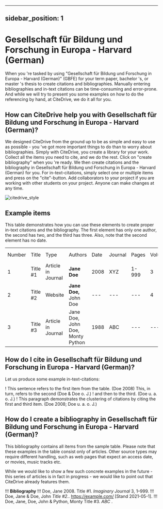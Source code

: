 
---
sidebar_position: 1
---

# Gesellschaft für Bildung und Forschung in Europa - Harvard (German)

When you 're tasked by using "Gesellschaft für Bildung und Forschung in Europa - Harvard (German)" (GBFE) for your term paper, bachelor 's, or master 's thesis to create citations and bibliographies.
Manually entering bibliographies and in-text citations can be time-consuming and error-prone. And while we will try to present you some examples on how to do the referencing by hand, at CiteDrive, we do it all for you.

<!---
## About  Gesellschaft für Bildung und Forschung in Europa - Harvard (German)

* Title: Gesellschaft für Bildung und Forschung in Europa - Harvard (German)
* Short Title (Id): GBFE)
* Authors: Gesellschaft für Bildung und Forschung in Europa - Harvard (German)
* Download: Gesellschaft für Bildung und Forschung in Europa - Harvard (German)
 --->

## How can CiteDrive help you with Gesellschaft für Bildung und Forschung in Europa - Harvard (German)?

We designed CiteDrive from the ground up to be as simple and easy to use as possible - you 've got more important things to do than to worry about bibliographies. Simply with CiteDrive, you create a library for your work. Collect all the items you need to cite, and we do the rest. Click on "create bibliography" when you 're ready. We then create citations and the bibliography in Gesellschaft für Bildung und Forschung in Europa - Harvard (German) for you. For in-text-citations, simply select one or multiple items and press on the "cite"-button. Add collaborators to your project if you are working with other students on your project. Anyone can make changes at any time.


![citedrive_style](images/gesellschaft-fur-bildung-und-forschung-in-europa--harvard-german.svg "Choose Gesellschaft für Bildung und Forschung in Europa - Harvard (German) in the CiteDrive App")


## Example items

This table demonstrates how you can use these elements to create proper in-text citations and the bibliography. The first element has only one author, the second has two, and the third has three. Also, note that the second element has no date.


<table>
  <tr>
   <td>Number
   </td>
   <td>Title
   </td>
   <td>Type
   </td>
   <td>Authors
   </td>
   <td>Date
   </td>
   <td>Journal
   </td>
   <td>Pages
   </td>
   <td>Volume
   </td>
   <td>Issue
   </td>
   <td>Access Date
   </td>
  </tr>
  <tr>
   <td>1
   </td>
   <td>Title #1
   </td>
   <td>Article in Journal
   </td>
   <td><strong>Jane Doe</strong>
   </td>
   <td>2008
   </td>
   <td>XYZ
   </td>
   <td>1-999
   </td>
   <td>3
   </td>
   <td>2
   </td>
   <td>--
   </td>
  </tr>
  <tr>
   <td>
2
   </td>
   <td>Title #2
   </td>
   <td>Website
   </td>
   <td><strong>Jane Doe, </strong>John Doe
   </td>
   <td>---
   </td>
   <td>---
   </td>
   <td>---
   </td>
   <td>4
   </td>
   <td>---
   </td>
   <td>2020-05-01
   </td>
  </tr>
  <tr>
   <td>3
   </td>
   <td>Title #3
   </td>
   <td>Article in Journal
   </td>
   <td>Jane Doe, John Doe, Monty Python
   </td>
   <td>1988
   </td>
   <td>ABC
   </td>
   <td>---
   </td>
   <td>---
   </td>
   <td>16
   </td>
   <td>---
   </td>
  </tr>
</table>



## How do I cite in  Gesellschaft für Bildung und Forschung in Europa - Harvard (German)?

Let us produce some example in-text-citations:

! This sentence refers to the first item from the table. (Doe 2008) This, in turn, refers to the second (Doe &amp; Doe o. J.)
! and then to the third.  (Doe u. a. o. J.)
! This paragraph demonstrates the clustering of citations by citing the first and third item. (Doe 2008; Doe u. a. o. J.)



## How do I create a bibliography in Gesellschaft für Bildung und Forschung in Europa - Harvard (German)?

This bibliography contains all items from the sample table. Please note that these examples in the table consist only of articles. Other source types may require different handling, such as web pages that expect an access date, or movies, music tracks etc.

While we would like to show a few such concrete examples in the future - this series of articles is in fact in progress - we would like to point out that CiteDrive already features them.


!!! **Bibliography**
!!! Doe, Jane 2008. Title #1. <i>Imaginary Journal</i> 3, 1–999.
!!! Doe, Jane &amp; Doe, John  <i>Title #2</i>..  https://example.com/ [Stand 2021-05-1].
!!! Doe, Jane, Doe, John &amp; Python, Monty Title #3. <i>ABC</i> .


```
        